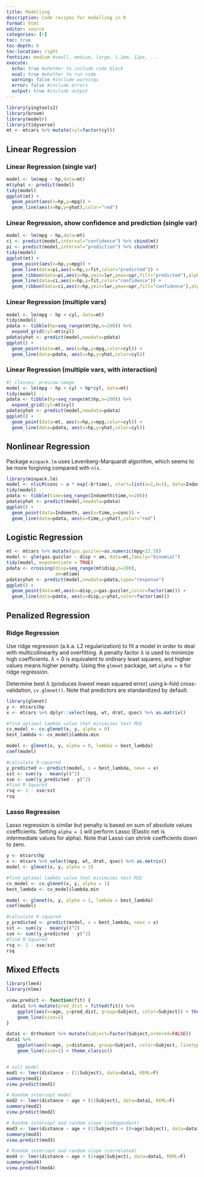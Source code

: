 ```yaml
---
title: Modelling
description: Code recipes for modelling in R
format: html
editor: source
categories: [r]
toc: true
toc-depth: 6
toc-location: right
fontsize: medium #small, medium, large, 1.2em, 12px, ...
execute:
  echo: true #whether to include code block
  eval: true #whether to run code
  warning: false #include warnings
  error: false #include errors
  output: true #include output
---
```






```r

library(yingtools2)
library(broom)
library(modelr)
library(tidyverse)
mt <- mtcars %>% mutate(cyl=factor(cyl))
```


## Linear Regression

### Linear Regression (single var)

```r
model <- lm(mpg ~ hp,data=mt)
mt$yhat <- predict(model)
tidy(model)
ggplot(mt) +
  geom_point(aes(x=hp,y=mpg)) +
  geom_line(aes(x=hp,y=yhat),color="red")
```


### Linear Regression, show confidence and prediction (single var)

```r
model <- lm(mpg ~ hp,data=mt)
ci <- predict(model,interval="confidence") %>% cbind(mt)
pi <- predict(model,interval="prediction") %>% cbind(mt)
tidy(model)
ggplot(mt) +
  geom_point(aes(x=hp,y=mpg)) +
  geom_line(data=pi,aes(x=hp,y=fit,color="predicted")) + 
  geom_ribbon(data=pi,aes(x=hp,ymin=lwr,ymax=upr,fill="predicted"),alpha=0.35,show.legend=FALSE) +
  geom_line(data=ci,aes(x=hp,y=fit,color="confidence")) + 
  geom_ribbon(data=ci,aes(x=hp,ymin=lwr,ymax=upr,fill="confidence"),alpha=0.35,show.legend=FALSE)
```




### Linear Regression (multiple vars)

```r
model <- lm(mpg ~ hp + cyl, data=mt)
tidy(model)
pdata <- tibble(hp=seq_range(mt$hp,n=200)) %>%
  expand_grid(cyl=mt$cyl)
pdata$yhat <- predict(model,newdata=pdata)
ggplot() +
  geom_point(data=mt, aes(x=hp,y=mpg,color=cyl)) +
  geom_line(data=pdata, aes(x=hp,y=yhat,color=cyl))
```



### Linear Regression (multiple vars, with interaction)

```r
#| classes: preview-image
model <- lm(mpg ~ hp + cyl + hp*cyl, data=mt)
tidy(model)
pdata <- tibble(hp=seq_range(mt$hp,n=200)) %>%
  expand_grid(cyl=mt$cyl)
pdata$yhat <- predict(model,newdata=pdata)
ggplot() +
  geom_point(data=mt, aes(x=hp,y=mpg,color=cyl)) +
  geom_line(data=pdata, aes(x=hp,y=yhat,color=cyl))
```




## Nonlinear Regression

Package `minpack.lm` uses Levenberg-Marquardt algorithm, which seems to be more forgiving compared with `nls`.
```r
library(minpack.lm)
model <- nlsLM(conc ~ a * exp(-b*time), start=list(a=1,b=1), data=Indometh)
tidy(model)
pdata <- tibble(time=seq_range(Indometh$time,n=200))
pdata$yhat <- predict(model,newdata=pdata)
ggplot() +
  geom_point(data=Indometh, aes(x=time,y=conc)) +
  geom_line(data=pdata, aes(x=time,y=yhat),color="red")

```


## Logistic Regression


```r
mt <- mtcars %>% mutate(gas.guzzler=as.numeric(mpg<22.5))
model <- glm(gas.guzzler ~ disp + am, data=mt,family="binomial")
tidy(model, exponentiate = TRUE)
pdata <- crossing(disp=seq_range(mt$disp,n=200),
                  am=mt$am)
pdata$yhat <- predict(model,newdata=pdata,type="response")
ggplot() + 
  geom_point(data=mt,aes(x=disp,y=gas.guzzler,color=factor(am))) +
  geom_line(data=pdata, aes(x=disp,y=yhat,color=factor(am)))
```


## Penalized Regression

### Ridge Regression

Use ridge regression (a.k.a. L2 regularization) to fit a model in order to deal with multicollinearity and overfitting. 
A penalty factor $\lambda$ is used to minimize high coefficients. 
$\lambda$ = 0 is equivalent to ordinary least squares, and higher values means higher penalty.
Using the `glmnet` package, set `alpha = 0` for ridge regression.

Determine best $\lambda$ (produces lowest mean squared error) using k-fold cross-validation, `cv.glmnet()`.
Note that predictors are standardized by default.

```r
library(glmnet)
y <- mtcars$hp
x <- mtcars %>% dplyr::select(mpg, wt, drat, qsec) %>% as.matrix()

#find optimal lambda value that minimizes test MSE
cv_model <- cv.glmnet(x, y, alpha = 0)
best_lambda <- cv_model$lambda.min

model <- glmnet(x, y, alpha = 0, lambda = best_lambda)
coef(model)

#calculate R-squared
y_predicted <- predict(model, s = best_lambda, newx = x)
sst <- sum((y - mean(y))^2)
sse <- sum((y_predicted - y)^2)
#find R-Squared
rsq <- 1 - sse/sst
rsq

```


### Lasso Regression

Lasso regression is similar but penalty is based on sum of absolute values coefficients.
Setting `alpha = 1` will perform Lasso (Elastic net is intermediate values for alpha).
Note that Lasso can shrink coefficients down to zero.

```r
y <- mtcars$hp
x <- mtcars %>% select(mpg, wt, drat, qsec) %>% as.matrix()
model <- glmnet(x, y, alpha = 1)

#find optimal lambda value that minimizes test MSE
cv_model <- cv.glmnet(x, y, alpha = 1)
best_lambda <- cv_model$lambda.min

model <- glmnet(x, y, alpha = 1, lambda = best_lambda)
coef(model)

#calculate R-squared
y_predicted <- predict(model, s = best_lambda, newx = x)
sst <- sum((y - mean(y))^2)
sse <- sum((y_predicted - y)^2)
#find R-Squared
rsq <- 1 - sse/sst
rsq

```



## Mixed Effects 

```r
library(lme4)
library(nlme)

view.predict <- function(fit) {
  data1 %>% mutate(pred_dist = fitted(fit)) %>%
    ggplot(aes(x=age, y=pred_dist, group=Subject, color=Subject)) + theme_classic() +
    geom_line(size=1)
}

data1 <- Orthodont %>% mutate(Subject=factor(Subject,ordered=FALSE))
data1 %>%
    ggplot(aes(x=age, y=distance, group=Subject, color=Subject, linetype=Sex)) +
    geom_line(size=1) + theme_classic()


# null model
mod1 <- lmer(distance ~ (1|Subject), data=data1, REML=F)
summary(mod1)
view.predict(mod1)

# Random intercept model
mod2 <- lmer(distance ~ age + (1|Subject), data=data1, REML=F)
summary(mod2)
view.predict(mod2)

# Random intercept and random slope (independent)
mod3 <- lmer(distance ~ age + (1|Subject) + (0+age|Subject), data=data1, REML=F)
summary(mod3)
view.predict(mod3)

# Random intercept and random slope (correlated)
mod4 <- lmer(distance ~ age + (1+age|Subject), data=data1, REML=F)
summary(mod4)
view.predict(mod4)

```

